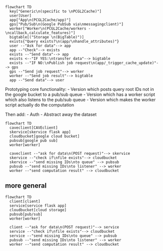 
```mermaid
flowchart TD
  key["Generic\n(specific to \nPCGL2Cache)"]
  user[User]
  app["App\n(PCGL2Cache/app)"]
  gps["Pub/Sub\n(Google PubSub via\nmessagingclient)"]
  worker["Worker\n(PCGL2Cache/workers - \ncallback,calculate_features)"]
  bigtable[("Storage \n(BigTable)")]
  exists{"Query exists?\n(app/\nhandle_attributes)"}
  user --"Ask for data"--> app
  app --"Check"--> exists
  exists --"Send data"--> app
  exists <--"IF YES:\ntransfer data"--> bigtable
  exists --"IF NO:\nPublish job request\n(app/_trigger_cache_update)"--> gps
  gps --"Send job request"--> worker
  worker --"Send job result"--> bigtable
  app --"Send data"--> user
```



Prototyping core functionality:
- Version which posts query root IDs not in the google bucket to a pub/sub queue
- Version which has a worker script which also listens to the pub/sub queue 
- Version which makes the worker script actually do the computation

Then add: 
- Auth
- Abstract away the dataset

```mermaid
flowchart TD
  caveclient[CAVEclient]
  skervice[skervice flask app]
  cloudbucket[google cloud bucket]
  pubsub[google pub sub]
  worker[worker]

  caveclient --"ask for data\n(POST request)"--> skervice
  skervice --"check if\nfile exists"--> cloudbucket
  skervice --"send missing IDs\nto queue" --> pubsub
  pubsub --"send missing IDs\nto listener" --> worker 
  worker --"send computation result" --> cloudbucket
```

## more general
```mermaid
flowchart TD
  client[client]
  service[service flask app]
  cloudbucket[cloud storage]
  pubsub[pub/sub]
  worker[worker]

  client --"ask for data\n(POST request)"--> service
  service --"check if\nfile exists"--> cloudbucket
  service --"send missing IDs\nto queue" --> pubsub
  pubsub --"send missing IDs\nto listener" --> worker 
  worker --"send computation result" --> cloudbucket
```
